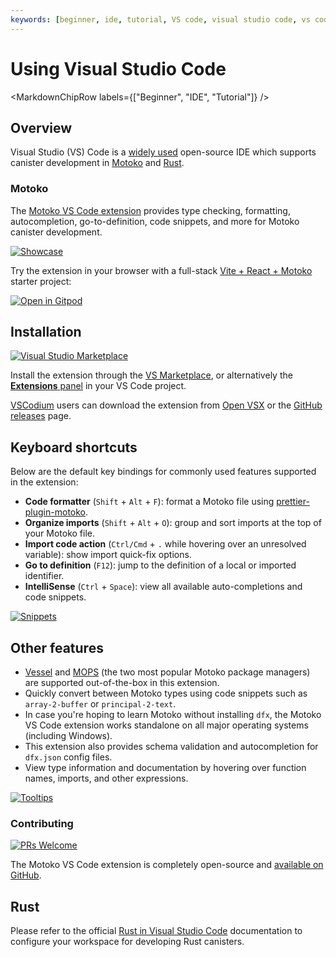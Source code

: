 ```yaml
---
keywords: [beginner, ide, tutorial, VS code, visual studio code, vs code extension]
---
```




# Using Visual Studio Code

<MarkdownChipRow labels={["Beginner", "IDE", "Tutorial"]} />

## Overview

Visual Studio (VS) Code is a [widely used](https://survey.stackoverflow.co/2022/#section-worked-with-vs-want-to-work-with-integrated-development-environment) open-source IDE which supports canister development in [Motoko](/docs/current/motoko/main/getting-started/motoko-introduction) and [Rust](https://www.rust-lang.org/).

### Motoko

The [Motoko VS Code extension](https://github.com/dfinity/vscode-motoko) provides type checking, formatting, autocompletion, go-to-definition, code snippets, and more for Motoko canister development.

[![Showcase](https://github.com/dfinity/vscode-motoko/raw/master/guide/assets/intro.webp)](https://marketplace.visualstudio.com/items?itemName=dfinity-foundation.vscode-motoko)

Try the extension in your browser with a full-stack [Vite + React + Motoko](https://github.com/rvanasa/vite-react-motoko#readme) starter project:

[![Open in Gitpod](https://gitpod.io/button/open-in-gitpod.svg)](https://gitpod.io/#https://github.com/rvanasa/vite-react-motoko)

## Installation

[![Visual Studio Marketplace](https://img.shields.io/visual-studio-marketplace/v/dfinity-foundation.vscode-motoko?color=brightgreen&logo=visual-studio-code)](https://marketplace.visualstudio.com/items?itemName=dfinity-foundation.vscode-motoko)

Install the extension through the [VS Marketplace](https://marketplace.visualstudio.com/items?itemName=dfinity-foundation.vscode-motoko), or alternatively the [**Extensions** panel](https://code.visualstudio.com/docs/editor/extension-marketplace) in your VS Code project.

[VSCodium](https://vscodium.com/) users can download the extension from [Open VSX](https://open-vsx.org/extension/dfinity-foundation/vscode-motoko) or the [GitHub releases](https://github.com/dfinity/vscode-motoko/releases) page.

## Keyboard shortcuts

Below are the default key bindings for commonly used features supported in the extension:

- **Code formatter** (`Shift` + `Alt` + `F`): format a Motoko file using [prettier-plugin-motoko](https://github.com/dfinity/prettier-plugin-motoko).
- **Organize imports** (`Shift` + `Alt` + `O`): group and sort imports at the top of your Motoko file.
- **Import code action** (`Ctrl/Cmd` + `.` while hovering over an unresolved variable): show import quick-fix options.
- **Go to definition** (`F12`): jump to the definition of a local or imported identifier.
- **IntelliSense** (`Ctrl` + `Space`): view all available auto-completions and code snippets.

[![Snippets](https://github.com/dfinity/vscode-motoko/raw/master/guide/assets/snippets.png)](https://marketplace.visualstudio.com/items?itemName=dfinity-foundation.vscode-motoko)

## Other features

- [Vessel](https://github.com/dfinity/vessel) and [MOPS](https://mops.one/) (the two most popular Motoko package managers) are supported out-of-the-box in this extension.
- Quickly convert between Motoko types using code snippets such as `array-2-buffer` or `principal-2-text`.
- In case you're hoping to learn Motoko without installing `dfx`, the Motoko VS Code extension works standalone on all major operating systems (including Windows).
- This extension also provides schema validation and autocompletion for `dfx.json` config files.
- View type information and documentation by hovering over function names, imports, and other expressions.

[![Tooltips](https://github.com/dfinity/vscode-motoko/raw/master/guide/assets/tooltips.png)](https://marketplace.visualstudio.com/items?itemName=dfinity-foundation.vscode-motoko)

### Contributing

[![PRs Welcome](https://img.shields.io/badge/PRs-welcome-brightgreen.svg?logo=github)](https://github.com/dfinity/prettier-plugin-motoko)

The Motoko VS Code extension is completely open-source and [available on GitHub](https://github.com/dfinity/vscode-motoko).

## Rust

Please refer to the official [Rust in Visual Studio Code](https://code.visualstudio.com/docs/languages/rust) documentation to configure your workspace for developing Rust canisters.
